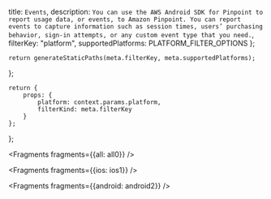   title: `Events`,
  description: `You can use the AWS Android SDK for Pinpoint to report usage data, or events, to Amazon Pinpoint. You can report events to capture information such as session times, users’ purchasing behavior, sign-in attempts, or any custom event type that you need.`,
  filterKey: "platform",
  supportedPlatforms: PLATFORM_FILTER_OPTIONS
};
      


    return generateStaticPaths(meta.filterKey, meta.supportedPlatforms);
};

    return {
        props: {
            platform: context.params.platform,
            filterKind: meta.filterKey
        }
    };
};


<Fragments fragments={{all: all0}} />


<Fragments fragments={{ios: ios1}} />


<Fragments fragments={{android: android2}} />
